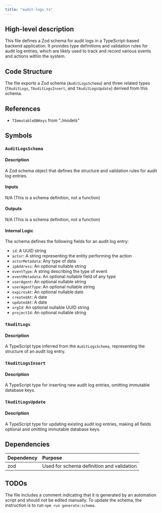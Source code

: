 ```yaml
---
title: "audit-logs.ts"
---
```


## High-level description
This file defines a Zod schema for audit logs in a TypeScript-based backend application. It provides type definitions and validation rules for audit log entries, which are likely used to track and record various events and actions within the system.

## Code Structure
The file exports a Zod schema (`AuditLogsSchema`) and three related types (`TAuditLogs`, `TAuditLogsInsert`, and `TAuditLogsUpdate`) derived from this schema.

## References
- `TImmutableDBKeys` from "./models"

## Symbols

### `AuditLogsSchema`
#### Description
A Zod schema object that defines the structure and validation rules for audit log entries.

#### Inputs
N/A (This is a schema definition, not a function)

#### Outputs
N/A (This is a schema definition, not a function)

#### Internal Logic
The schema defines the following fields for an audit log entry:
- `id`: A UUID string
- `actor`: A string representing the entity performing the action
- `actorMetadata`: Any type of data
- `ipAddress`: An optional nullable string
- `eventType`: A string describing the type of event
- `eventMetadata`: An optional nullable field of any type
- `userAgent`: An optional nullable string
- `userAgentType`: An optional nullable string
- `expiresAt`: An optional nullable date
- `createdAt`: A date
- `updatedAt`: A date
- `orgId`: An optional nullable UUID string
- `projectId`: An optional nullable string

### `TAuditLogs`
#### Description
A TypeScript type inferred from the `AuditLogsSchema`, representing the structure of an audit log entry.

### `TAuditLogsInsert`
#### Description
A TypeScript type for inserting new audit log entries, omitting immutable database keys.

### `TAuditLogsUpdate`
#### Description
A TypeScript type for updating existing audit log entries, making all fields optional and omitting immutable database keys.

## Dependencies
| Dependency | Purpose |
|:-----------|:--------|
| zod | Used for schema definition and validation |

## TODOs
The file includes a comment indicating that it is generated by an automation script and should not be edited manually. To update the schema, the instruction is to run `npm run generate:schema`.